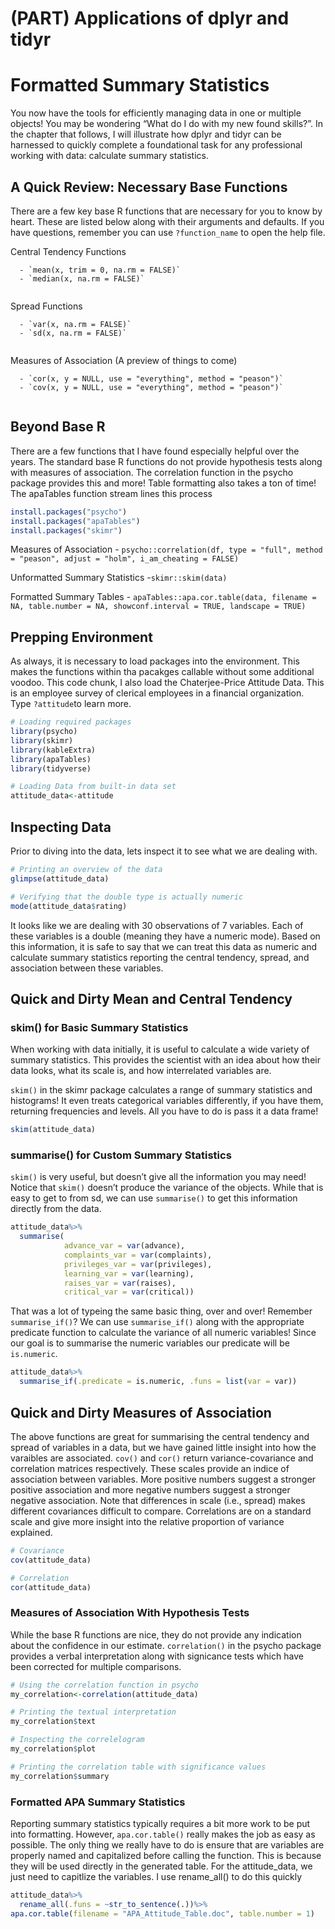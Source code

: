 # (PART) Applications of dplyr and tidyr {-}

# Formatted Summary Statistics

You now have the tools for efficiently managing data in one or multiple objects! You may be wondering "What do I do with my new found skills?". In the chapter that follows, I will illustrate how dplyr and tidyr can be harnessed to quickly complete a foundational task for any professional working with data: calculate summary statistics. 

## A Quick Review: Necessary Base Functions
There are a few key base R functions that are necessary for you to know by heart. These are listed below along with their arguments and defaults. If you have questions, remember you can use `?function_name` to open the help file. 


Central Tendency Functions

      - `mean(x, trim = 0, na.rm = FALSE)`
      - `median(x, na.rm = FALSE)`
      
Spread Functions

      - `var(x, na.rm = FALSE)`
      - `sd(x, na.rm = FALSE)`
      
Measures of Association (A preview of things to come)

      - `cor(x, y = NULL, use = "everything", method = "peason")`
      - `cov(x, y = NULL, use = "everything", method = "peason")`
      

## Beyond Base R

There are a few functions that I have found especially helpful over the years. The standard base R functions do not provide hypothesis tests along with measures of association. The correlation function in the psycho package provides this and more! Table formatting also takes a ton of time! The apaTables function stream lines this process 

```r
install.packages("psycho")
install.packages("apaTables")
install.packages("skimr")
```

Measures of Association
      - `psycho::correlation(df, type = "full", method = "peason", adjust = "holm", i_am_cheating = FALSE)`

Unformatted Summary Statistics
      -`skimr::skim(data)`

Formatted Summary Tables
      - `apaTables::apa.cor.table(data, filename = NA, table.number = NA, showconf.interval = TRUE, landscape = TRUE)`

## Prepping Environment
As always, it is necessary to load packages into the environment. This makes the functions within tha pacakges callable without some additional voodoo. This code chunk, I also load the Chaterjee-Price Attitude Data. This is an employee survey of clerical employees in a financial organization. Type `?attitude`to learn more.

```r
# Loading required packages
library(psycho)
library(skimr)
library(kableExtra)
library(apaTables)
library(tidyverse)

# Loading Data from built-in data set
attitude_data<-attitude
```


## Inspecting Data
Prior to diving into the data, lets inspect it to see what we are dealing with. 
```r
# Printing an overview of the data
glimpse(attitude_data)

# Verifying that the double type is actually numeric
mode(attitude_data$rating)
```

It looks like we are dealing with 30 observations of 7 variables. Each of these variables is a double (meaning they have a numeric mode). Based on this information, it is safe to say that we can treat this data as numeric and calculate summary statistics reporting the central tendency, spread, and association between these variables. 

## Quick and Dirty Mean and Central Tendency

### skim() for Basic Summary Statistics
When working with data initially, it is useful to calculate a wide variety of summary statistics. This provides the scientist with an idea about how their data looks, what its scale is, and how interrelated variables are. 

`skim()` in the skimr package calculates a range of summary statistics and histograms! It even treats categorical variables differently, if you have them, returning frequencies and levels. All you have to do is pass it a data frame!

```r
skim(attitude_data)
```

### summarise() for Custom Summary Statistics
`skim()` is very useful, but doesn't give all the information you may need! Notice that `skim()` doesn't produce the variance of the objects. While that is easy to get to from sd, we can use `summarise()` to get this information directly from the data. 

```r
attitude_data%>%
  summarise(
            advance_var = var(advance),
            complaints_var = var(complaints),
            privileges_var = var(privileges),
            learning_var = var(learning), 
            raises_var = var(raises), 
            critical_var = var(critical))
```

That was a lot of typeing the same basic thing, over and over! Remember `summarise_if()`? We can use `summarise_if()` along with the appropriate predicate function to calculate the variance of all numeric variables! Since our goal is to summarise the numeric variables our predicate will be `is.numeric`.

```r
attitude_data%>%
  summarise_if(.predicate = is.numeric, .funs = list(var = var))
```

## Quick and Dirty Measures of Association

The above functions are great for summarising the central tendency and spread of variables in a data, but we have gained little insight into how the varaibles are associated. `cov()` and `cor()` return variance-covariance and correlation matrices respectively. These scales provide an indice of association between variables. More positive numbers suggest a stronger positive association and more negative numbers suggest a stronger negative association. Note that differences in scale (i.e., spread) makes different covariances difficult to compare. Correlations are on a standard scale and give more insight into the relative proportion of variance explained.

```r
# Covariance
cov(attitude_data)
```

```r
# Correlation
cor(attitude_data)
```

### Measures of Association With Hypothesis Tests
While the base R functions are nice, they do not provide any indication about the confidence in our estimate. `correlation()` in the psycho package provides a verbal interpretation along with signicance tests which have been corrected for multiple comparisons. 

```r
# Using the correlation function in psycho
my_correlation<-correlation(attitude_data)

# Printing the textual interpretation
my_correlation$text

# Inspecting the correlelogram
my_correlation$plot

# Printing the correlation table with significance values
my_correlation$summary

```

### Formatted APA Summary Statistics

Reporting summary statistics typically requires a bit more work to be put into formatting. However, `apa.cor.table()` really makes the job as easy as possible. The only thing we really have to do is ensure that are variables are properly named and capitalized before calling the function. This is because they will be used directly in the generated table. For the attitude_data, we just need to capitlize the variables. I use rename_all() to do this quickly


```r
attitude_data%>%
  rename_all(.funs = ~str_to_sentence(.))%>%
apa.cor.table(filename = "APA_Attitude_Table.doc", table.number = 1)
```


